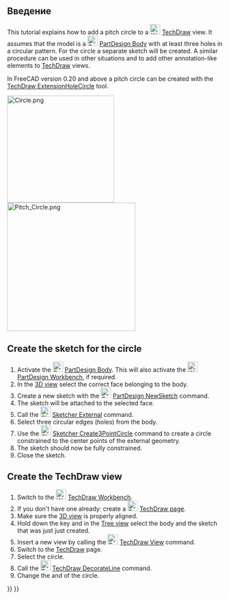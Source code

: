 <languages/>

{{TutorialInfo
|Topic=TechDraw
|Level=Beginner
|Time=10 minutes
|Author=Andergrin
|FCVersion=0.19
}}

== Введение ==

This tutorial explains how to add a pitch circle to a [[Image:Workbench_TechDraw.svg|24px]] [[TechDraw_Workbench|TechDraw]] view. It assumes that the model is a [[Image:PartDesign_Body.svg|24px]] [[PartDesign_Body|PartDesign Body]] with at least three holes in a circular pattern. For the circle a separate sketch will be created. A similar procedure can be used in other situations and to add other annotation-like elements to [[TechDraw_Workbench|TechDraw]] views.

In FreeCAD version 0.20 and above a pitch circle can be created with the [[TechDraw_ExtensionHoleCircle|TechDraw ExtensionHoleCircle]] tool.

[[Image:Circle.png|250px]]
[[Image:Pitch_Circle.png|300px]]

== Create the sketch for the circle ==

# Activate the [[Image:PartDesign_Body.svg|24px]] [[PartDesign_Body|PartDesign Body]]. This will also activate the [[Image:Workbench_PartDesign.svg|24px]] [[PartDesign_Workbench|PartDesign Workbench]], if required.
# In the [[3D_view|3D view]] select the correct face belonging to the body.
# Create a new sketch with the [[Image:PartDesign_NewSketch.svg|24px]] [[PartDesign_NewSketch|PartDesign NewSketch]] command.
# The sketch will be attached to the selected face.
# Call the [[Image:Sketcher_External.svg|24px]] [[Sketcher_External|Sketcher External]] command.
# Select three circular edges (holes) from the body.
# Use the [[Image:Sketcher_Create3PointCircle.svg|24px]] [[Sketcher_Create3PointCircle|Sketcher Create3PointCircle]] command to create a circle constrained to the center points of the external geometry.
# The sketch should now be fully constrained.
# Close the sketch.

== Create the TechDraw view ==

# Switch to the [[Image:Workbench_TechDraw.svg|24px]] [[TechDraw_Workbench|TechDraw Workbench]].
# If you don't have one already: create a [[Image:TechDraw_PageDefault.svg|24px]] [[TechDraw_PageDefault|TechDraw page]].
# Make sure the [[3D_view|3D view]] is properly aligned.
# Hold down the {{KEY|Ctrl}} key and in the [[Tree_view|Tree view]] select the body and the sketch that was just just created.
# Insert a new view by calling the [[Image:TechDraw_View.svg|24px]] [[TechDraw_View|TechDraw View]] command.
# Switch to the  [[TechDraw_Workbench|TechDraw]] page.
# Select the circle.
# Call the [[Image:TechDraw_DecorateLine.svg|24px]] [[TechDraw_DecorateLine|TechDraw DecorateLine]] command.
# Change the {{MenuCommand|Style}} and {{MenuCommand|Weight}} of the circle.


{{TechDraw Tools navi{{#translation:}}}}
{{Userdocnavi{{#translation:}}}}